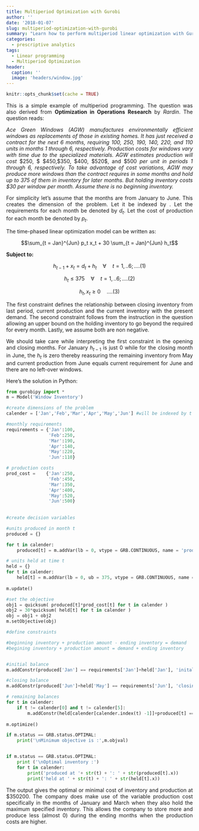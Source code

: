 ```yaml
---
title: Multiperiod Optimization with Gurobi
author: ''
date: '2018-01-07'
slug: multiperiod-optimization-with-gurobi
summary: "Learn how to perform multiperiod linear optimization with Gurobi-python"
categories:
  - prescriptive analytics
tags:
  - Linear programming
  - Multiperiod Optimization
header:
  caption: ''
  image: 'headers/window.jpg'
---
```


<style>
body {
text-align: justify}
</style>

```r
knitr::opts_chunk$set(cache = TRUE)
```

This is a simple example of multiperiod programming. The question was also derived from **Optimization in Operations Research** by *Rardin*. The question reads:

*Ace Green Windows (AGW) manufactures environmentally efficient windows as replacements of those in existing homes. It has just received a contract for the next 6 months, requiring 100, 250, 190, 140, 220, and 110 units in months 1 through 6, respectively. Production costs for windows vary with time due to the specialized materials. AGW estimates production will cost* $\$250$, $ \$450,\$350, \$400, \$520$, and $\$500$ *per unit in periods 1 through 6, respectively. To take advantage of cost variations, AGW may produce more windows than the contract requires in some months and hold up to 375 of them in inventory for later months. But holding inventory costs $30 per window per month. Assume there is no beginning inventory.*

For simplicity let's assume that the months are from January to June. This creates the dimension of the problem. Let it be indexed by \textit{t}. Let the requirements for each month be denoted by $d_t$. Let the cost of production for each month be denoted by $p_t$.

The time-phased linear optimization model can be written as:

$$\sum_{t = Jan}^{Jun} p_t x_t + 30 \sum_{t = Jan}^{Jun} h_t$$ 

**Subject to:**

$$ h_{t-1} + x_t = d_t + h_t \quad \forall \quad t = 1,..6;  ....(1) $$

$$ h_t \leq 375 \quad \forall \quad t = 1,..6; ....(2)$$

$$ h_t, x_t \geq 0 \quad ....(3)$$

The first constraint defines the relationship between closing inventory from last period, current production and the current inventory with the present demand. The second constraint follows from the instruction in the question allowing an upper bound on the holding inventory to go beyond the required for every month. Lastly, we assume both are non negative.

We should take care while interpreting the first constraint in the opening and closing months. For January $h_{t-1}$ is just 0 while for the closing month in June, the $h_t$ is zero thereby reassuring the remaining inventory from May and current production from June equals current requirement for June and there are no left-over windows.

Here's the solution in Python:

```python
from gurobipy import *
m = Model('Window Inventory')

#create dimensions of the problem
calender = ['Jan','Feb','Mar','Apr','May','Jun'] #will be indexed by t

#monthly requirements
requirements = {'Jan':100,
                'Feb':250,
                'Mar':190,
                'Apr':140,
                'May':220,
                'Jun':110}

# production costs
prod_cost =    {'Jan':250,
                'Feb':450,
                'Mar':350,
                'Apr':400,
                'May':520,
                'Jun':500}
                
                
#create decision variables

#units produced in month t
produced = {}

for t in calender:
    produced[t] = m.addVar(lb = 0, vtype = GRB.CONTINUOUS, name = 'produced_%s'%(t))

# units held at time t
held = {}
for t in calender:
    held[t] = m.addVar(lb = 0, ub = 375, vtype = GRB.CONTINUOUS, name = 'held_%s'%(t))
    
m.update()

#set the objective
obj1 = quicksum( produced[t]*prod_cost[t] for t in calender )
obj2 = 30*quicksum( held[t] for t in calender )
obj = obj1 + obj2
m.setObjective(obj)

#define constraints

#beginning inventory + production amount - ending inventory = demand
#begining inventory + production amount = demand + ending inventory


#initial balance
m.addConstr(produced['Jan'] == requirements['Jan']+held['Jan'], 'inital')

#closing balance
m.addConstr(produced['Jun']+held['May'] == requirements['Jun'], 'closing')

# remaining balances
for t in calender:
    if t != calender[0] and t != calender[5]:
        m.addConstr(held[calender[calender.index(t) -1]]+produced[t] == requirements[t]+held[t], 'remaining')
        
m.optimize()

if m.status == GRB.status.OPTIMAL:
    print('\nMinimum objective is :',m.objval)


if m.status == GRB.status.OPTIMAL:
    print ('\nOptimal inventory :')
    for t in calender:
        print('produced at '+ str(t) + ': ' + str(produced[t].x))
        print('held at ' + str(t) + ': ' + str(held[t].x))
```


The output gives the optimal or minimal cost of inventory and production at $\$ 350200$. The company does make use of the variable production cost specifically in the months of January and March when they also hold the maximum specified inventory. This allows the company to store more and produce less (almost 0) during the ending months when the production costs are higher.
